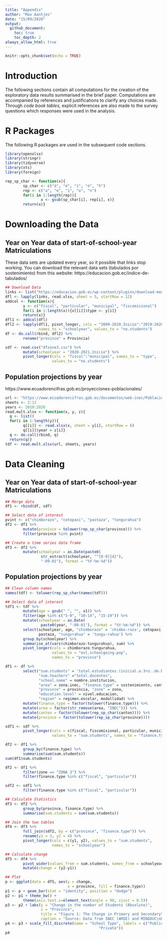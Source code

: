 ```yaml
---
title: "Appendix"
author: "Max Aantjes"
date: "15/09/2020"
output:
  github_document:
    toc: true
    toc_depth: 2
always_allow_html: true
---
```


```r
knitr::opts_chunk$set(echo = TRUE)
```

# Introduction
The following sections contain all computations for the creation of the exploratory data results summarised in the brief paper. Computations are accompanied by references and justifications to clarify any choices made. Through *code book tables*, explicit references are also made to the survey questions which responses were used in the analysis. 

# R Packages
The following R packages are used in the subsequent code sections. 
```r
library(openxlsx)
library(stringr)
library(tidyverse)
library(xts)
library(foreign)
```
 
```r
rep_sp_char <- function(x){
        sp_char <- c("á", "é", "í", "ó", "ñ")
        rep <- c("a", "e", "i", "o", "n")
        for(i in 1:length(rep)){
                x <- gsub(sp_char[i], rep[i], x)}
        return(x)}
```

# Downloading the Data
## Year on Year data of start-of-school-year Matriculations 
These data sets are updated every year, so it possible that links stop working. You can download the relevant data sets (tabulados por sostenimiento) from this website: https://educacion.gob.ec/indice-de-tabulados/

```r
## Download Data
links <- list("https://educacion.gob.ec/wp-content/plugins/download-monitor/download.php?id=15555", "https://educacion.gob.ec/wp-content/plugins/download-monitor/download.php?id=15556", "https://educacion.gob.ec/wp-content/plugins/download-monitor/download.php?id=15557", "https://educacion.gob.ec/wp-content/plugins/download-monitor/download.php?id=15558")
dfl <- lapply(links, read.xlsx, sheet = 5, startRow = 12)
addcol <- function(x){
        y <- c("fiscal", "particular", "municipal", "fiscomisional")
        for(i in 1:length(x)){x[[i]]$type <- y[i]}
        return(x)}
dfl1 <- addcol(dfl)
dfl2 <- lapply(dfl1, pivot_longer, cols = "2009-2010.Inicio":"2019-2020.Inicio",
               names_to = "schoolyear", values_to = "no.students")
df <- do.call(rbind, dfl2) %>%
        rename("province" = Provincia)
```

```r
sdf <- read.csv("dfzone3.csv") %>%
        mutate(schoolyear = "2020-2021.Inicio") %>%
        pivot_longer(cols = "fiscal":"municipal", names_to = "type",
                     values_to = "no.students")
```

## Population projections by year
https://www.ecuadorencifras.gob.ec/proyecciones-poblacionales/
```r
url <- "https://www.ecuadorencifras.gob.ec/documentos/web-inec/Poblacion_y_Demografia/Proyecciones_Poblacionales/PROYECCION_POR_EDADES_PROVINCIAS_2010-2020_Y_NACIONAL_2010-2020.xlsx"
sheets <- 2:12
years <- 2010:2020
read.mult.xlsx <- function(x, y, z){
  q <- list()
  for(i in 1:length(y)){
        q[[i]] <- read.xlsx(x, sheet = y[i], startRow = 8)
        q[[i]]$year = z[i]}
  q <- do.call(rbind, q)
  return(q)}
tdf <- read.mult.xlsx(url, sheets, years)
```

# Data Cleaning
## Year on Year data of start-of-school-year Matriculations

```r
## Merge data 
df1 <- rbind(df, sdf)
```

```r
## Select data of interest
pvint <- c("chimborazo", "cotopaxi", "pastaza", "tungurahua")
df2 <- df1 %>%
        mutate(province = tolower(rep_sp_char(province))) %>%
        filter(province %in% pvint)
```

```r
## Create a time series data frame
df3 <- df2 %>%
        mutate(schoolyear = as.Date(paste0(
                str_extract(schoolyear, "^[0-9]{4}"), 
                "-09-01"), format = "%Y-%m-%d"))
```

## Population projections by year

```r
## Clean column names
names(tdf) <- tolower(rep_sp_char(names(tdf)))

## Select data of interest
tdf1 <- tdf %>%
        mutate(age = gsub(" ", "", x1)) %>%
        filter(age %in% c("5-9", "10-14", "15-19")) %>%
        mutate(schoolyear = as.Date(
                paste0(year, "-09-01"), format = "%Y-%m-%d")) %>%
        select(schoolyear, age, "chimborazo" = 'chimbo-razo', cotopaxi, 
               pastaza, "tungurahua" = 'tungu-rahua') %>%
        group_by(schoolyear) %>%
        summarise_at(vars(chimborazo:tungurahua), sum) %>%
        pivot_longer(cols = chimborazo:tungurahua, 
                     values_to = "est.schoolgoing.pop", 
                     names_to = "province")
```


```r
df1 <- df %>%
        select("sum.students" = 'total.estudiantes.(inicial.a.3ro..de.bachillerato)', 
               "sum.teachers" ="total.docentes", 
               "school.name" = nombre.institucion, 
               "area" = zona.inec, "finance.type" = sostenimiento, canton, 
               "province" = provincia, "zone" = zona, 
               "education.level" = nivel.educacion,
               "region" = regimen.escolar, modallidad) %>%
        mutate(finance.type = factor(tolower(finance.type))) %>%
        mutate(area = factor(str_remove(area, "INEC"))) %>%
        mutate(canton = factor(tolower(rep_sp_char(canton)))) %>%
        mutate(province = factor(tolower(rep_sp_char(province))))

sdf1 <- sdf %>%
        pivot_longer(cols = c(fiscal, fiscomisional, particular, municipal),
                     values_to = "sum.students", names_to = "finance.type") 
```

```r
df2 <- df1 %>%
        group_by(finance.type) %>%
        summarise(sum(sum.students))
sum(df1$sum.students)
```


```r
df2 <- df1 %>%
        filter(zone == "ZONA 3") %>%
        filter(finance.type %in% c("fiscal", "particular"))

sdf2 <- sdf1 %>%
        filter(finance.type %in% c("fiscal", "particular"))

## Calculate Statistics
df3 <- df2 %>%
        group_by(province, finance.type) %>%
        summarise(sum.students = sum(sum.students))

## Join the two tables
df4 <- df3 %>%
        full_join(sdf2, by = c("province", "finance.type")) %>%
        rename(y1 = 3, y2 = 4) %>%
        pivot_longer(cols = c(y1, y2), values_to = "sum.students",
                     names_to = "schoolyear")

## Calculate change
df5 <- df4 %>%
        pivot_wider(values_from = sum.students, names_from = schoolyear) %>%
        mutate(change = (y2-y1))

## Plot
p <- ggplot(data = df5, aes(y = change, 
                            x = province, fill = finance.type))
p1 <- p + geom_bar(stat = "identity", position = "dodge")
p2 <- p1 + theme_bw() +
        theme(axis.text.x=element_text(angle = 90, vjust = 0.5))
p3 <- p2 + labs(y = "Change in the number of Students (Absolute)",
                x = "Province",
                title = "Figure 1: The Change in Primary and Secondary\nEducation Enrolment between 2019 and 2020 in Zone 3",
                caption = "Source: Data from INEC (AMIE) and MINEDUC\nData Summary by author (Max Aantjes)")
p4 <- p3 + scale_fill_discrete(name = "School Type", labels = c("Public",
                                          "Private"))
p4


```

